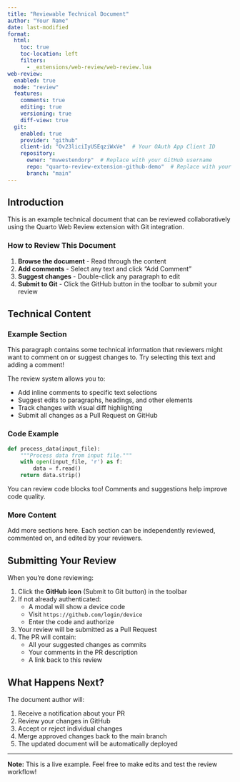 ```yaml
---
title: "Reviewable Technical Document"
author: "Your Name"
date: last-modified
format:
  html:
    toc: true
    toc-location: left
    filters:
      - _extensions/web-review/web-review.lua
web-review:
  enabled: true
  mode: "review"
  features:
    comments: true
    editing: true
    versioning: true
    diff-view: true
  git:
    enabled: true
    provider: "github"
    client-id: "Ov23liciIyUSEqziWxVe"  # Your OAuth App Client ID
    repository:
      owner: "mvwestendorp"  # Replace with your GitHub username
      repo: "quarto-review-extension-github-demo"  # Replace with your repository name
      branch: "main"
---
```


## Introduction

This is an example technical document that can be reviewed collaboratively using the Quarto Web Review extension with Git integration.

### How to Review This Document

1. **Browse the document** - Read through the content
2. **Add comments** - Select any text and click "Add Comment"
3. **Suggest changes** - Double-click any paragraph to edit
4. **Submit to Git** - Click the GitHub button in the toolbar to submit your review

## Technical Content

### Example Section

This paragraph contains some technical information that reviewers might want to comment on or suggest changes to. Try selecting this text and adding a comment!

The review system allows you to:

- Add inline comments to specific text selections
- Suggest edits to paragraphs, headings, and other elements
- Track changes with visual diff highlighting
- Submit all changes as a Pull Request on GitHub

### Code Example

```python
def process_data(input_file):
    """Process data from input file."""
    with open(input_file, 'r') as f:
        data = f.read()
    return data.strip()
```

You can review code blocks too! Comments and suggestions help improve code quality.

### More Content

Add more sections here. Each section can be independently reviewed, commented on, and edited by your reviewers.

## Submitting Your Review

When you're done reviewing:

1. Click the **GitHub icon** (Submit to Git button) in the toolbar
2. If not already authenticated:
   - A modal will show a device code
   - Visit `https://github.com/login/device`
   - Enter the code and authorize
3. Your review will be submitted as a Pull Request
4. The PR will contain:
   - All your suggested changes as commits
   - Your comments in the PR description
   - A link back to this review

## What Happens Next?

The document author will:

1. Receive a notification about your PR
2. Review your changes in GitHub
3. Accept or reject individual changes
4. Merge approved changes back to the main branch
5. The updated document will be automatically deployed

---

**Note:** This is a live example. Feel free to make edits and test the review workflow!
